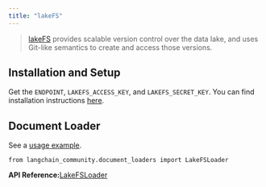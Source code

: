 ```yaml
---
title: "lakeFS"
---
```


> [lakeFS](https://docs.lakefs.io/) provides scalable version control over the data lake, and uses Git-like semantics to create and access those versions.

## Installation and Setup

Get the `ENDPOINT`, `LAKEFS_ACCESS_KEY`, and `LAKEFS_SECRET_KEY`. You can find installation instructions [here](https://docs.lakefs.io/quickstart/launch.html).

## Document Loader

See a [usage example](/oss/integrations/document_loaders/lakefs).

```
from langchain_community.document_loaders import LakeFSLoader
```

**API Reference:**[LakeFSLoader](https://python.langchain.com/api_reference/community/document_loaders/langchain_community.document_loaders.lakefs.LakeFSLoader.html)
